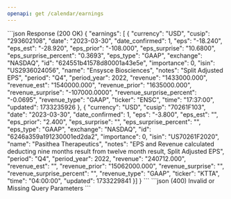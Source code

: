 ```yaml
---
openapi: get /calendar/earnings
---
```


<ResponseExample>
```json Response (200 OK)
{
  "earnings": [ {
      "currency": "USD",
      "cusip": "293602108",
      "date": "2023-03-30",
      "date_confirmed": 1,
      "eps": "-18.240",
      "eps_est": "-28.920",
      "eps_prior": "-108.000",
      "eps_surprise": "10.6800",
      "eps_surprise_percent": "0.3693",
      "eps_type": "GAAP",
      "exchange": "NASDAQ",
      "id": "624551b41578d80001a43e5e",
      "importance": 0,
      "isin": "US2936024056",
      "name": "Ensysce Biosciences",
      "notes": "Split Adjusted EPS",
      "period": "Q4",
      "period_year": 2022,
      "revenue": "1433000.000",
      "revenue_est": "1540000.000",
      "revenue_prior": "1635000.000",
      "revenue_surprise": "-107000.0000",
      "revenue_surprise_percent": "-0.0695",
      "revenue_type": "GAAP",
      "ticker": "ENSC",
      "time": "17:37:00",
      "updated": 1733235926
    },
    {
      "currency": "USD",
      "cusip": "70261F103",
      "date": "2023-03-30",
      "date_confirmed": 1,
      "eps": "-3.800",
      "eps_est": "",
      "eps_prior": "2.400",
      "eps_surprise": "",
      "eps_surprise_percent": "",
      "eps_type": "GAAP",
      "exchange": "NASDAQ",
      "id": "6246a359a191230001ed2da2",
      "importance": 0,
      "isin": "US70261F2020",
      "name": "Pasithea Therapeutics",
      "notes": "EPS and Revenue calculated deducting nine months result from twelve month result, Split Adjusted EPS",
      "period": "Q4",
      "period_year": 2022,
      "revenue": "240712.000",
      "revenue_est": "",
      "revenue_prior": "15062000.000",
      "revenue_surprise": "",
      "revenue_surprise_percent": "",
      "revenue_type": "GAAP",
      "ticker": "KTTA",
      "time": "04:00:00",
      "updated": 1733229841
    }]
}
```
```json (400)
Invalid or Missing Query Parameters
```
</ResponseExample>